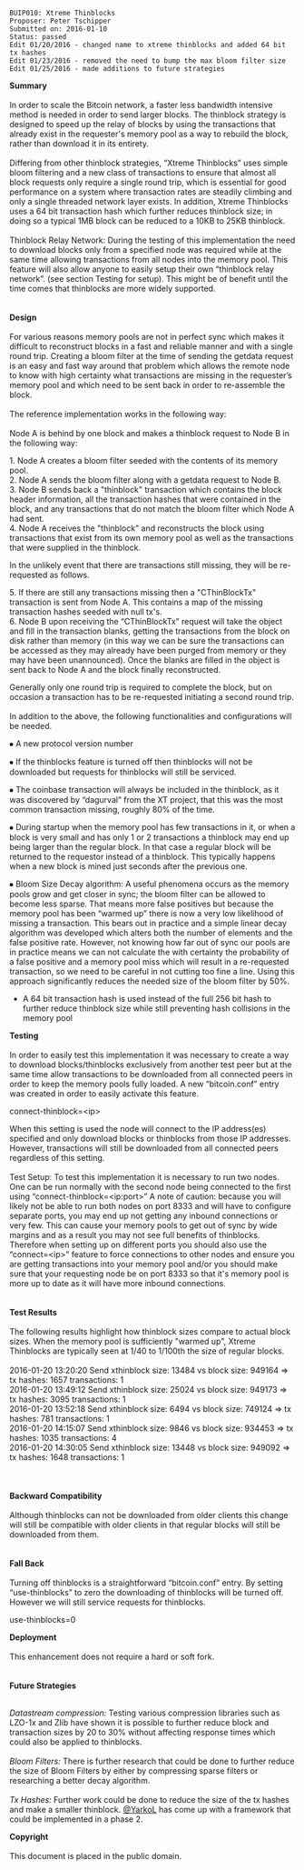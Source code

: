 <pre>
BUIP010: Xtreme Thinblocks
Proposer: Peter Tschipper
Submitted on: 2016-01-10
Status: passed
Edit 01/20/2016 - changed name to xtreme thinblocks and added 64 bit tx hashes
Edit 01/23/2016 - removed the need to bump the max bloom filter size
Edit 01/25/2016 - made additions to future strategies
</pre>

'''Summary'''<br />
<br />
In order to scale the Bitcoin network, a faster less bandwidth intensive method is needed in order to send larger blocks. The thinblock strategy is designed to speed up the relay of blocks by using the transactions that already exist in the requester's memory pool as a way to rebuild the block, rather than download it in its entirety. <br />
<br />
Differing from other thinblock strategies, “Xtreme Thinblocks” uses simple bloom filtering and a new class of transactions to ensure that almost all block requests only require a single round trip, which is essential for good performance on a system where transaction rates are steadily climbing and only a single threaded network layer exists. In addition, Xtreme Thinblocks uses a 64 bit transaction hash which further reduces thinblock size; in doing so a typical 1MB block can be reduced to a 10KB to 25KB thinblock.<br />
<br />
Thinblock Relay Network: During the testing of this implementation the need to download blocks only from a specified node was required while at the same time allowing transactions from all nodes into the memory pool. This feature will also allow anyone to easily setup their own “thinblock relay network”. (see section Testing for setup). This might be of benefit until the time comes that thinblocks are more widely supported.<br />
<br />
<br />
'''Design'''<br />
<br />
For various reasons memory pools are not in perfect sync which makes it difficult to reconstruct blocks in a fast and reliable manner and with a single round trip. Creating a bloom filter at the time of sending the getdata request is an easy and fast way around that problem which allows the remote node to know with high certainty what transactions are missing in the requester’s memory pool and which need to be sent back in order to re-assemble the block.<br />
<br />
The reference implementation works in the following way:<br />
<br />
Node A is behind by one block and makes a thinblock request to Node B in the following way:

1. Node A creates a bloom filter seeded with the contents of its memory pool.<br />
2. Node A sends the bloom filter along with a getdata request to Node B.<br />
3. Node B sends back a &quot;thinblock&quot; transaction which contains the block header information, all the transaction hashes that were contained in the block, and any transactions that do not match the bloom filter which Node A had sent.<br />
4. Node A receives the &quot;thinblock&quot; and reconstructs the block using transactions that exist from its own memory pool as well as the transactions that were supplied in the thinblock.​

In the unlikely event that there are transactions still missing, they will be re-requested as follows.

5. If there are still any transactions missing then a &quot;CThinBlockTx&quot; transaction is sent from Node A. This contains a map of the missing transaction hashes seeded with null tx's.<br />
6. Node B upon receiving the “CThinBlockTx” request will take the object and fill in the transaction blanks, getting the transactions from the block on disk rather than memory (in this way we can be sure the transactions can be accessed as they may already have been purged from memory or they may have been unannounced). Once the blanks are filled in the object is sent back to Node A and the block finally reconstructed.​

Generally only one round trip is required to complete the block, but on occasion a transaction has to be re-requested initiating a second round trip.<br />
<br />
In addition to the above, the following functionalities and configurations will be needed.

⦁ A new protocol version number​

⦁ If the thinblocks feature is turned off then thinblocks will not be downloaded but requests for thinblocks will still be serviced.​

⦁ The coinbase transaction will always be included in the thinblock, as it was discovered by “dagurval” from the XT project, that this was the most common transaction missing, roughly 80% of the time.​

⦁ During startup when the memory pool has few transactions in it, or when a block is very small and has only 1 or 2 transactions a thinblock may end up being larger than the regular block. In that case a regular block will be returned to the requestor instead of a thinblock. This typically happens when a new block is mined just seconds after the previous one.​

⦁ Bloom Size Decay algorithm: A useful phenomena occurs as the memory pools grow and get closer in sync; the bloom filter can be allowed to become less sparse. That means more false positives but because the memory pool has been “warmed up” there is now a very low likelihood of missing a transaction. This bears out in practice and a simple linear decay algorithm was developed which alters both the number of elements and the false positive rate. However, not knowing how far out of sync our pools are in practice means we can not calculate the with certainty the probability of a false positive and a memory pool miss which will result in a re-requested transaction, so we need to be careful in not cutting too fine a line. Using this approach significantly reduces the needed size of the bloom filter by 50%.​

* A 64 bit transaction hash is used instead of the full 256 bit hash to further reduce thinblock size while still preventing hash collisions in the memory pool

'''Testing'''<br />
<br />
In order to easily test this implementation it was necessary to create a way to download blocks/thinblocks exclusively from another test peer but at the same time allow transactions to be downloaded from all connected peers in order to keep the memory pools fully loaded. A new “bitcoin.conf” entry was created in order to easily activate this feature.

connect-thinblock=&lt;ip&gt;​

When this setting is used the node will connect to the IP address(es) specified and only download blocks or thinblocks from those IP addresses. However, transactions will still be downloaded from all connected peers regardless of this setting.<br />
<br />
Test Setup: To test this implementation it is necessary to run two nodes. One can be run normally with the second node being connected to the first using “connect-thinblock=&lt;ip:port&gt;” A note of caution: because you will likely not be able to run both nodes on port 8333 and will have to configure separate ports, you may end up not getting any inbound connections or very few. This can cause your memory pools to get out of sync by wide margins and as a result you may not see full benefits of thinblocks. Therefore when setting up on different ports you should also use the “connect=&lt;ip&gt;” feature to force connections to other nodes and ensure you are getting transactions into your memory pool and/or you should make sure that your requesting node be on port 8333 so that it's memory pool is more up to date as it will have more inbound connections.<br />
<br />
<br />
'''Test Results'''<br />
<br />
The following results highlight how thinblock sizes compare to actual block sizes. When the memory pool is sufficiently &quot;warmed up&quot;, Xtreme Thinblocks are typically seen at 1/40 to 1/100th the size of regular blocks.<br />
<br />
2016-01-20 13:20:20 Send xthinblock size: 13484 vs block size: 949164 =&gt; tx hashes: 1657 transactions: 1<br />
2016-01-20 13:49:12 Send xthinblock size: 25024 vs block size: 949173 =&gt; tx hashes: 3095 transactions: 1<br />
2016-01-20 13:52:18 Send xthinblock size: 6494 vs block size: 749124 =&gt; tx hashes: 781 transactions: 1<br />
2016-01-20 14:15:07 Send xthinblock size: 9846 vs block size: 934453 =&gt; tx hashes: 1035 transactions: 4<br />
2016-01-20 14:30:05 Send xthinblock size: 13448 vs block size: 949092 =&gt; tx hashes: 1648 transactions: 1<br />
<br />
<br />
<br />
'''Backward Compatibility'''<br />
<br />
Although thinblocks can not be downloaded from older clients this change will still be compatible with older clients in that regular blocks will still be downloaded from them.<br />
<br />
<br />
'''Fall Back'''<br />
<br />
Turning off thinblocks is a straightforward “bitcoin.conf” entry. By setting “use-thinblocks” to zero the downloading of thinblocks will be turned off. However we will still service requests for thinblocks.

use-thinblocks=0​

'''Deployment'''<br />
<br />
This enhancement does not require a hard or soft fork.<br />
<br />
<br />
'''Future Strategies'''

''<br />
Datastream compression:'' Testing various compression libraries such as LZO-1x and Zlib have shown it is possible to further reduce block and transaction sizes by 20 to 30% without affecting response times which could also be applied to thinblocks.<br />
<br />
''Bloom Filters:'' There is further research that could be done to further reduce the size of Bloom Filters by either by compressing sparse filters or researching a better decay algorithm.<br />
<br />
''Tx Hashes:'' Further work could be done to reduce the size of the tx hashes and make a smaller thinblock. [https://bitco.in/forum/members/447/ @YarkoL] has come up with a framework that could be implemented in a phase 2.​

'''Copyright'''<br />
<br />
This document is placed in the public domain.

